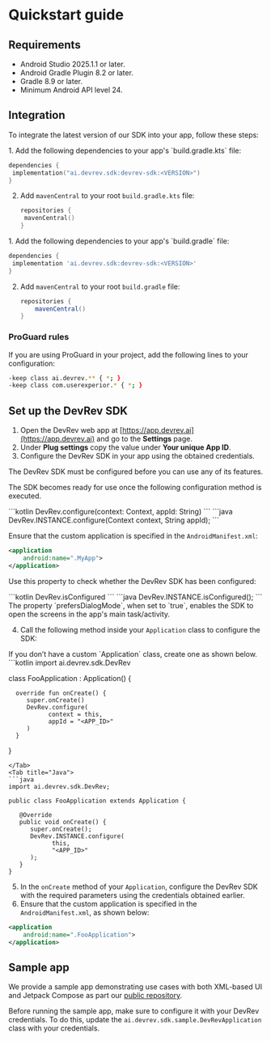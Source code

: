# Quickstart guide

## Requirements

- Android Studio 2025.1.1 or later.
- Android Gradle Plugin 8.2 or later.
- Gradle 8.9 or later.
- Minimum Android API level 24.

## Integration

To integrate the latest version of our SDK into your app, follow these steps:

<Tabs>
<Tab title="Kotlin">
1. Add the following dependencies to your app's `build.gradle.kts` file:

   ```kotlin
   dependencies {
    implementation("ai.devrev.sdk:devrev-sdk:<VERSION>")
   }
   ```
2. Add `mavenCentral` to your root `build.gradle.kts` file:
   ```kotlin
   repositories {
    mavenCentral()
   }
   ```
</Tab>
<Tab title="Groovy">
1. Add the following dependencies to your app's `build.gradle` file:

   ```groovy
   dependencies {
    implementation 'ai.devrev.sdk:devrev-sdk:<VERSION>'
   }
   ```

2. Add `mavenCentral` to your root `build.gradle` file:
   ```groovy
   repositories {
       mavenCentral()
   }
   ```
</Tab>
</Tabs>

### ProGuard rules

If you are using ProGuard in your project, add the following lines to your configuration:
   ```bash
   -keep class ai.devrev.** { *; }
   -keep class com.userexperior.* { *; }
   ```

## Set up the DevRev SDK

1. Open the DevRev web app at [https://app.devrev.ai](https://app.devrev.ai) and go to the **Settings** page.
2. Under **Plug settings** copy the value under **Your unique App ID**.
3. Configure the DevRev SDK in your app using the obtained credentials.

<Callout intent="warning">
The DevRev SDK must be configured before you can use any of its features.
</Callout>

The SDK becomes ready for use once the following configuration method is executed.

<Tabs>
  <Tab title="Kotlin">
   ```kotlin
   DevRev.configure(context: Context, appId: String)
   ```
  </Tab>
  <Tab title="Java">
   ```java
   DevRev.INSTANCE.configure(Context context, String appId);
   ```
  </Tab>
</Tabs>

Ensure that the custom application is specified in the `AndroidManifest.xml`:

```xml
<application
    android:name=".MyApp">
</application>
```

Use this property to check whether the DevRev SDK has been configured:

<Tabs>
  <Tab title="Kotlin">
   ```kotlin
   DevRev.isConfigured
   ```
  </Tab>
  <Tab title="Java">
   ```java
   DevRev.INSTANCE.isConfigured();
   ```
  </Tab>
</Tabs>

<Callout intent="tip">
The property `prefersDialogMode`, when set to `true`, enables the SDK to open the screens in the app's main task/activity.
</Callout>

4. Call the following method inside your `Application` class to configure the SDK:

<Callout intent="tip">
If you don’t have a custom `Application` class, create one as shown below.
</Callout>

<Tabs>
  <Tab title="Kotlin">
   ```kotlin
   import ai.devrev.sdk.DevRev

   class FooApplication : Application() {

      override fun onCreate() {
         super.onCreate()
         DevRev.configure(
               context = this,
               appId = "<APP_ID>"
         )
      }
   }
   ```
  </Tab>
  <Tab title="Java">
   ```java
   import ai.devrev.sdk.DevRev;

   public class FooApplication extends Application {

      @Override
      public void onCreate() {
         super.onCreate();
         DevRev.INSTANCE.configure(
               this,
               "<APP_ID>"
         );
      }
   }
   ```
  </Tab>
</Tabs>

5. In the `onCreate` method of your `Application`, configure the DevRev SDK with the required parameters using the credentials obtained earlier.
6. Ensure that the custom application is specified in the `AndroidManifest.xml`, as shown below:
```xml
<application
    android:name=".FooApplication">
</application>
```

## Sample app

We provide a sample app demonstrating use cases with both XML-based UI and Jetpack Compose as part our [public repository](https://github.com/devrev/devrev-sdk-android).

Before running the sample app, make sure to configure it with your DevRev credentials. To do this, update the `ai.devrev.sdk.sample.DevRevApplication` class with your credentials.
